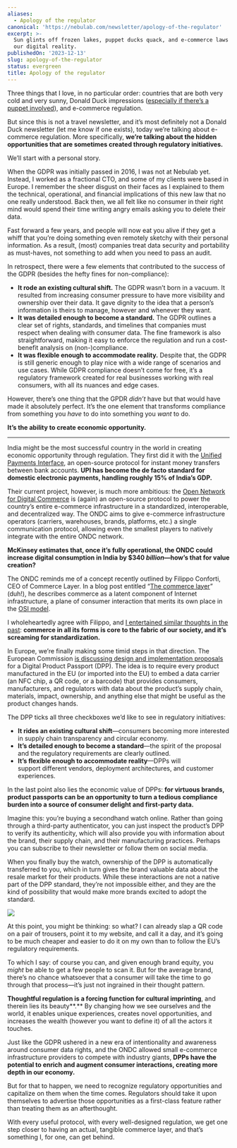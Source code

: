 ```yaml
---
aliases:
  - Apology of the regulator
canonical: 'https://nebulab.com/newsletter/apology-of-the-regulator'
excerpt: >-
  Sun glints off frozen lakes, puppet ducks quack, and e-commerce laws reshape
  our digital reality.
publishedOn: '2023-12-13'
slug: apology-of-the-regulator
status: evergreen
title: Apology of the regulator
---
```

Three things that I love, in no particular order: countries that are both very cold and very sunny, Donald Duck impressions ([especially if there’s a puppet involved](https://www.instagram.com/ssanpitopato/)), and e-commerce regulation.

But since this is not a travel newsletter, and it’s most definitely not a Donald Duck newsletter (let me know if one exists), today we’re talking about e-commerce regulation. More specifically, **we’re talking about the hidden opportunities that are sometimes created through regulatory initiatives.**

We’ll start with a personal story.

When the GDPR was initially passed in 2016, I was not at Nebulab yet. Instead, I worked as a fractional CTO, and some of my clients were based in Europe. I remember the sheer disgust on their faces as I explained to them the technical, operational, and financial implications of this new law that no one really understood. Back then, we all felt like no consumer in their right mind would spend their time writing angry emails asking you to delete their data.

Fast forward a few years, and people will now eat you alive if they get a whiff that you’re doing something even remotely sketchy with their personal information. As a result, (most) companies treat data security and portability as must-haves, not something to add when you need to pass an audit.

In retrospect, there were a few elements that contributed to the success of the GDPR (besides the hefty fines for non-compliance):

- **It rode an existing cultural shift.** The GDPR wasn’t born in a vacuum. It resulted from increasing consumer pressure to have more visibility and ownership over their data. It gave dignity to the idea that a person’s information is theirs to manage, however and whenever they want.
- **It was detailed enough to become a standard.** The GDPR outlines a clear set of rights, standards, and timelines that companies must respect when dealing with consumer data. The fine framework is also straightforward, making it easy to enforce the regulation and run a cost-benefit analysis on (non-)compliance.
- **It was flexible enough to accommodate reality.** Despite that, the GDPR is still generic enough to play nice with a wide range of scenarios and use cases. While GDPR compliance doesn’t come for free, it’s a regulatory framework created for real businesses working with real consumers, with all its nuances and edge cases.

However, there’s one thing that the GPDR _didn’t_ have but that would have made it absolutely perfect. It’s the one element that transforms compliance from something you _have_ to do into something you _want_ to do.

**It’s the ability to create economic opportunity.**

---

India might be the most successful country in the world in creating economic opportunity through regulation. They first did it with the [Unified Payments Interface](https://www.npci.org.in/what-we-do/upi/product-overview), an open-source protocol for instant money transfers between bank accounts. **UPI has become the de facto standard for domestic electronic payments, handling roughly 15% of India’s GDP.**

Their current project, however, is much more ambitious: the [Open Network for Digital Commerce](https://ondc.org/) is (again) an open-source protocol to power the country’s entire e-commerce infrastructure in a standardized, interoperable, and decentralized way. The ONDC aims to give e-commerce infrastructure operators (carriers, warehouses, brands, platforms, etc.) a single communication protocol, allowing even the smallest players to natively integrate with the entire ONDC network.

**McKinsey estimates that, once it’s fully operational, the ONDC could increase digital consumption in India by $340 _billion_—how’s that for value creation?**

The ONDC reminds me of a concept recently outlined by Filippo Conforti, CEO of Commerce Layer. In a blog post entitled “[The commerce layer](https://commercefordevs.org/the-commerce-layer/)” (duh!), he describes commerce as a latent component of Internet infrastructure, a plane of consumer interaction that merits its own place in the [OSI model](https://en.wikipedia.org/wiki/OSI_model).

I wholeheartedly agree with Filippo, and [I entertained similar thoughts in the past](https://nebulab.com/newsletter/rise-of-the-cultural-brand): **commerce in all its forms is core to the fabric of our society, and it’s screaming for standardization.**

In Europe, we’re finally making some timid steps in that direction. The European Commission [is discussing design and implementation proposals](https://hadea.ec.europa.eu/calls-proposals/digital-product-passport_en) for a Digital Product Passport (DPP). The idea is to require every product manufactured in the EU (or imported into the EU) to embed a data carrier (an NFC chip, a QR code, or a barcode) that provides consumers, manufacturers, and regulators with data about the product’s supply chain, materials, impact, ownership, and anything else that might be useful as the product changes hands.

The DPP ticks all three checkboxes we’d like to see in regulatory initiatives:

- **It rides an existing cultural shift**—consumers becoming more interested in supply chain transparency and circular economy.
- **It’s detailed enough to become a standard**—the spirit of the proposal and the regulatory requirements are clearly outlined.
- **It’s flexible enough to accommodate reality**—DPPs will support different vendors, deployment architectures, and customer experiences.

In the last point also lies the economic value of DPPs: **for virtuous brands, product passports can be an opportunity to turn a tedious compliance burden into a source of consumer delight and first-party data.**

Imagine this: you’re buying a secondhand watch online. Rather than going through a third-party authenticator, you can just inspect the product’s DPP to verify its authenticity, which will also provide you with information about the brand, their supply chain, and their manufacturing practices. Perhaps you can subscribe to their newsletter or follow them on social media.

When you finally buy the watch, ownership of the DPP is automatically transferred to you, which in turn gives the brand valuable data about the resale market for their products. While these interactions are not a native part of the DPP standard, they’re not impossible either, and they are the kind of possibility that would make more brands excited to adopt the standard.

![](https://mcusercontent.com/679f4835b2683d59bc5762ec3/images/2386b079-7964-397c-ee61-2bfca67ca67c.png)

At this point, you might be thinking: so what? I can already slap a QR code on a pair of trousers, point it to my website, and call it a day, and it’s going to be much cheaper and easier to do it on my own than to follow the EU’s regulatory requirements.

To which I say: of course you can, and given enough brand equity, you _might_ be able to get a few people to scan it. But for the average brand, there’s no chance whatsoever that a consumer will take the time to go through that process—it’s just not ingrained in their thought pattern.

**Thoughtful regulation is a forcing function for cultural imprinting**, and therein lies its beauty**.** By changing how we see ourselves and the world, it enables unique experiences, creates novel opportunities, and increases the wealth (however you want to define it) of all the actors it touches.

Just like the GDPR ushered in a new era of intentionality and awareness around consumer data rights, and the ONDC allowed small e-commerce infrastructure providers to compete with industry giants, **DPPs have the potential to enrich and augment consumer interactions, creating more depth in our economy.**

But for that to happen, we need to recognize regulatory opportunities and capitalize on them when the time comes. Regulators should take it upon themselves to advertise those opportunities as a first-class feature rather than treating them as an afterthought.

With every useful protocol, with every well-designed regulation, we get one step closer to having an actual, tangible commerce layer, and that’s something I, for one, can get behind.
